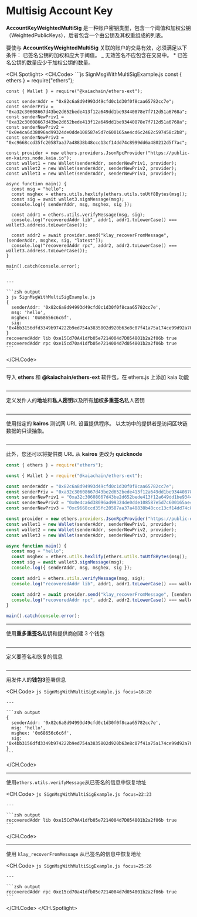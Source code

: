 # Multisig Account Key

**AccountKeyWeightedMultiSig** 是一种账户密钥类型，包含一个阈值和加权公钥（WeightedPublicKeys），后者包含一个由公钥及其权重组成的列表。

要使与 **AccountKeyWeightedMultiSig** 关联的账户的交易有效，必须满足以下条件：
已签名公钥的加权和应大于阈值。
_ 无效签名不应包含在交易中。 \* 已签名公钥的数量应少于加权公钥的数量。

<CH.Spotlight>
  <CH.Code>
    ```js SignMsgWithMultiSigExample.js
    const { ethers } = require("ethers");

    const { Wallet } = require("@kaiachain/ethers-ext");

    const senderAddr = "0x82c6a8d94993d49cfd0c1d30f0f8caa65782cc7e";
    const senderPriv = "0xa32c30608667d43be2d652bede413f12a649dd1be93440878e7f712d51a6768a";
    const senderNewPriv1 = "0xa32c30608667d43be2d652bede413f12a649dd1be93440878e7f712d51a6768a";
    const senderNewPriv2 = "0x0e4ca6d38096ad99324de0dde108587e5d7c600165ae4cd6c2462c597458c2b8";
    const senderNewPriv3 = "0xc9668ccd35fc20587aa37a48838b48ccc13cf14dd74c8999dd6a480212d5f7ac";

    const provider = new ethers.providers.JsonRpcProvider("https://public-en-kairos.node.kaia.io");
    const wallet1 = new Wallet(senderAddr, senderNewPriv1, provider);
    const wallet2 = new Wallet(senderAddr, senderNewPriv2, provider);
    const wallet3 = new Wallet(senderAddr, senderNewPriv3, provider);

    async function main() {
      const msg = "hello";
      const msghex = ethers.utils.hexlify(ethers.utils.toUtf8Bytes(msg));
      const sig = await wallet3.signMessage(msg);
      console.log({ senderAddr, msg, msghex, sig });

      const addr1 = ethers.utils.verifyMessage(msg, sig);
      console.log("recoveredAddr lib", addr1, addr1.toLowerCase() === wallet3.address.toLowerCase());

      const addr2 = await provider.send("klay_recoverFromMessage", [senderAddr, msghex, sig, "latest"]);
      console.log("recoveredAddr rpc", addr2, addr2.toLowerCase() === wallet3.address.toLowerCase());
    }

    main().catch(console.error);
    ```

    ---

    ```zsh output
    ❯ js SignMsgWithMultiSigExample.js
    {
      senderAddr: '0x82c6a8d94993d49cfd0c1d30f0f8caa65782cc7e',
      msg: 'hello',
      msghex: '0x68656c6c6f',
      sig: '0x4bb3156dfd3349b974222b9ed754a3835802d920b63e8c07f41a75a174ce99d92a70d62e7a4b30d18599de61a882c59c0fd726883e3ce9955f8d5f60ce5b65211c'
    }
    recoveredAddr lib 0xe15Cd70A41dfb05e7214004d7D054801b2a2f06b true
    recoveredAddr rpc 0xe15cd70a41dfb05e7214004d7d054801b2a2f06b true
    ```
  </CH.Code>

  ---

  导入 **ethers** 和 **@kaiachain/ethers-ext** 软件包，在 ethers.js 上添加 kaia 功能

  ```js SignMsgWithMultiSigExample.js focus=1:3
  ```

  ---

  定义发件人的**地址**和**私人密钥**以及所有**加权多重签名**私人密钥

  ```js SignMsgWithMultiSigExample.js focus=5:9
  ```

  ---

  使用指定的 **kairos** 测试网 URL 设置提供程序。 以太坊中的提供者是访问区块链数据的只读抽象。

  ```js SignMsgWithMultiSigExample.js focus=11
  ```

  ---

  此外，您还可以将提供商 URL 从 **kairos** 更改为 **quicknode**

  ```js SignMsgWithMultiSigExample.js focus=11
  const { ethers } = require("ethers");

  const { Wallet } = require("@kaiachain/ethers-ext");

  const senderAddr = "0x82c6a8d94993d49cfd0c1d30f0f8caa65782cc7e";
  const senderPriv = "0xa32c30608667d43be2d652bede413f12a649dd1be93440878e7f712d51a6768a";
  const senderNewPriv1 = "0xa32c30608667d43be2d652bede413f12a649dd1be93440878e7f712d51a6768a";
  const senderNewPriv2 = "0x0e4ca6d38096ad99324de0dde108587e5d7c600165ae4cd6c2462c597458c2b8";
  const senderNewPriv3 = "0xc9668ccd35fc20587aa37a48838b48ccc13cf14dd74c8999dd6a480212d5f7ac";

  const provider = new ethers.providers.JsonRpcProvider("https://public-en-kairos.node.kaia.io");
  const wallet1 = new Wallet(senderAddr, senderNewPriv1, provider);
  const wallet2 = new Wallet(senderAddr, senderNewPriv2, provider);
  const wallet3 = new Wallet(senderAddr, senderNewPriv3, provider);

  async function main() {
    const msg = "hello";
    const msghex = ethers.utils.hexlify(ethers.utils.toUtf8Bytes(msg));
    const sig = await wallet3.signMessage(msg);
    console.log({ senderAddr, msg, msghex, sig });

    const addr1 = ethers.utils.verifyMessage(msg, sig);
    console.log("recoveredAddr lib", addr1, addr1.toLowerCase() === wallet3.address.toLowerCase());

    const addr2 = await provider.send("klay_recoverFromMessage", [senderAddr, msghex, sig, "latest"]);
    console.log("recoveredAddr rpc", addr2, addr2.toLowerCase() === wallet3.address.toLowerCase());
  }

  main().catch(console.error);
  ```

  ---

  使用**重多重签名**私钥和提供商创建 3 个钱包

  ```js SignMsgWithMultiSigExample.js focus=12:14
  ```

  ---

  定义要签名和恢复的信息

  ```js SignMsgWithMultiSigExample.js focus=17
  ```

  ---

  用发件人的**钱包3**签署信息

  <CH.Code>
    ```js SignMsgWithMultiSigExample.js focus=18:20
    ```

    ---

    ```zsh output
    {
      senderAddr: '0x82c6a8d94993d49cfd0c1d30f0f8caa65782cc7e',
      msg: 'hello',
      msghex: '0x68656c6c6f',
      sig: '0x4bb3156dfd3349b974222b9ed754a3835802d920b63e8c07f41a75a174ce99d92a70d62e7a4b30d18599de61a882c59c0fd726883e3ce9955f8d5f60ce5b65211c'
    }
    ```
  </CH.Code>

  ---

  使用`ethers.utils.verifyMessage`从已签名的信息中恢复地址

  <CH.Code>
    ```js SignMsgWithMultiSigExample.js focus=22:23
    ```

    ---

    ```zsh output
    recoveredAddr lib 0xe15Cd70A41dfb05e7214004d7D054801b2a2f06b true
    ```
  </CH.Code>

  ---

  使用 `klay_recoverFromMessage` 从已签名的信息中恢复地址

  <CH.Code>
    ```js SignMsgWithMultiSigExample.js focus=25:26
    ```

    ---

    ```zsh output
    recoveredAddr rpc 0xe15cd70a41dfb05e7214004d7d054801b2a2f06b true
    ```
  </CH.Code>
</CH.Spotlight>
